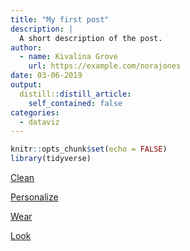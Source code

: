 ```yaml
---
title: "My first post"
description: |
  A short description of the post.
author:
  - name: Kivalina Grove
    url: https://example.com/norajones
date: 03-06-2019
output:
  distill::distill_article:
    self_contained: false
categories:
  - dataviz
---
```


```r
knitr::opts_chunk$set(echo = FALSE)
library(tidyverse)
```

[Clean](https://oregon.qualtrics.com/jfe/form/SV_1zVIXDOn8Qv7vU1)

[Personalize](https://oregon.qualtrics.com/jfe/form/SV_0ujUGDCDV0Y5WDj)

[Wear](https://oregon.qualtrics.com/jfe/form/SV_agdWmBK7HX72Nw1)

[Look](https://oregon.qualtrics.com/jfe/form/SV_87Fnt4X0SOEMUnj)

